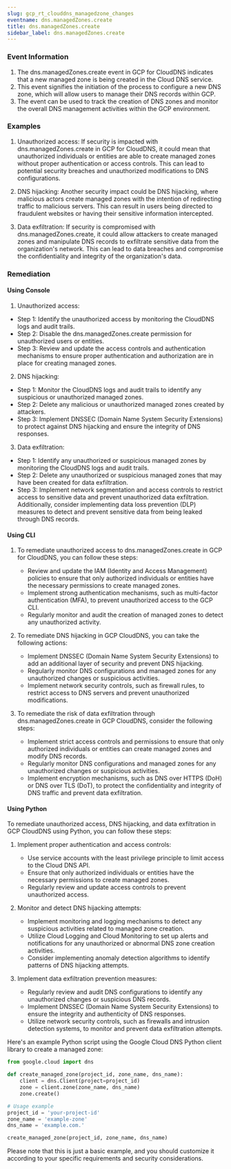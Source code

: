 ```yaml
--- 
slug: gcp_rt_clouddns_managedzone_changes
eventname: dns.managedZones.create
title: dns.managedZones.create
sidebar_label: dns.managedZones.create
---
```

                       
### Event Information

1. The dns.managedZones.create event in GCP for CloudDNS indicates that a new managed zone is being created in the Cloud DNS service.
2. This event signifies the initiation of the process to configure a new DNS zone, which will allow users to manage their DNS records within GCP.
3. The event can be used to track the creation of DNS zones and monitor the overall DNS management activities within the GCP environment.


### Examples

1. Unauthorized access: If security is impacted with dns.managedZones.create in GCP for CloudDNS, it could mean that unauthorized individuals or entities are able to create managed zones without proper authentication or access controls. This can lead to potential security breaches and unauthorized modifications to DNS configurations.

2. DNS hijacking: Another security impact could be DNS hijacking, where malicious actors create managed zones with the intention of redirecting traffic to malicious servers. This can result in users being directed to fraudulent websites or having their sensitive information intercepted.

3. Data exfiltration: If security is compromised with dns.managedZones.create, it could allow attackers to create managed zones and manipulate DNS records to exfiltrate sensitive data from the organization's network. This can lead to data breaches and compromise the confidentiality and integrity of the organization's data.

### Remediation

#### Using Console

1. Unauthorized access:
- Step 1: Identify the unauthorized access by monitoring the CloudDNS logs and audit trails.
- Step 2: Disable the dns.managedZones.create permission for unauthorized users or entities.
- Step 3: Review and update the access controls and authentication mechanisms to ensure proper authentication and authorization are in place for creating managed zones.

2. DNS hijacking:
- Step 1: Monitor the CloudDNS logs and audit trails to identify any suspicious or unauthorized managed zones.
- Step 2: Delete any malicious or unauthorized managed zones created by attackers.
- Step 3: Implement DNSSEC (Domain Name System Security Extensions) to protect against DNS hijacking and ensure the integrity of DNS responses.

3. Data exfiltration:
- Step 1: Identify any unauthorized or suspicious managed zones by monitoring the CloudDNS logs and audit trails.
- Step 2: Delete any unauthorized or suspicious managed zones that may have been created for data exfiltration.
- Step 3: Implement network segmentation and access controls to restrict access to sensitive data and prevent unauthorized data exfiltration. Additionally, consider implementing data loss prevention (DLP) measures to detect and prevent sensitive data from being leaked through DNS records.

#### Using CLI

1. To remediate unauthorized access to dns.managedZones.create in GCP for CloudDNS, you can follow these steps:
   - Review and update the IAM (Identity and Access Management) policies to ensure that only authorized individuals or entities have the necessary permissions to create managed zones.
   - Implement strong authentication mechanisms, such as multi-factor authentication (MFA), to prevent unauthorized access to the GCP CLI.
   - Regularly monitor and audit the creation of managed zones to detect any unauthorized activity.

2. To remediate DNS hijacking in GCP CloudDNS, you can take the following actions:
   - Implement DNSSEC (Domain Name System Security Extensions) to add an additional layer of security and prevent DNS hijacking.
   - Regularly monitor DNS configurations and managed zones for any unauthorized changes or suspicious activities.
   - Implement network security controls, such as firewall rules, to restrict access to DNS servers and prevent unauthorized modifications.

3. To remediate the risk of data exfiltration through dns.managedZones.create in GCP CloudDNS, consider the following steps:
   - Implement strict access controls and permissions to ensure that only authorized individuals or entities can create managed zones and modify DNS records.
   - Regularly monitor DNS configurations and managed zones for any unauthorized changes or suspicious activities.
   - Implement encryption mechanisms, such as DNS over HTTPS (DoH) or DNS over TLS (DoT), to protect the confidentiality and integrity of DNS traffic and prevent data exfiltration.

#### Using Python

To remediate unauthorized access, DNS hijacking, and data exfiltration in GCP CloudDNS using Python, you can follow these steps:

1. Implement proper authentication and access controls:
   - Use service accounts with the least privilege principle to limit access to the Cloud DNS API.
   - Ensure that only authorized individuals or entities have the necessary permissions to create managed zones.
   - Regularly review and update access controls to prevent unauthorized access.

2. Monitor and detect DNS hijacking attempts:
   - Implement monitoring and logging mechanisms to detect any suspicious activities related to managed zone creation.
   - Utilize Cloud Logging and Cloud Monitoring to set up alerts and notifications for any unauthorized or abnormal DNS zone creation activities.
   - Consider implementing anomaly detection algorithms to identify patterns of DNS hijacking attempts.

3. Implement data exfiltration prevention measures:
   - Regularly review and audit DNS configurations to identify any unauthorized changes or suspicious DNS records.
   - Implement DNSSEC (Domain Name System Security Extensions) to ensure the integrity and authenticity of DNS responses.
   - Utilize network security controls, such as firewalls and intrusion detection systems, to monitor and prevent data exfiltration attempts.

Here's an example Python script using the Google Cloud DNS Python client library to create a managed zone:

```python
from google.cloud import dns

def create_managed_zone(project_id, zone_name, dns_name):
    client = dns.Client(project=project_id)
    zone = client.zone(zone_name, dns_name)
    zone.create()

# Usage example
project_id = 'your-project-id'
zone_name = 'example-zone'
dns_name = 'example.com.'

create_managed_zone(project_id, zone_name, dns_name)
```

Please note that this is just a basic example, and you should customize it according to your specific requirements and security considerations.


 